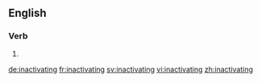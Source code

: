 ==English==

===Verb===
{{head|en|present participle}}

# {{present participle of|inactivate|lang=en|nocat=1}}

[[de:inactivating]]
[[fr:inactivating]]
[[sv:inactivating]]
[[vi:inactivating]]
[[zh:inactivating]]